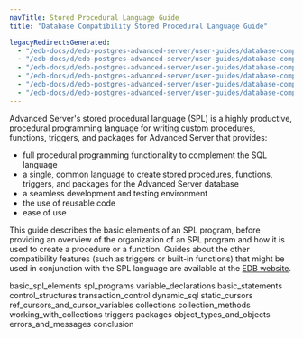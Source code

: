 ```yaml
---
navTitle: Stored Procedural Language Guide
title: "Database Compatibility Stored Procedural Language Guide"

legacyRedirectsGenerated:
  - "/edb-docs/d/edb-postgres-advanced-server/user-guides/database-compatibility-stored-procedural-language-guide/13/index.html"
  - "/edb-docs/d/edb-postgres-advanced-server/user-guides/database-compatibility-stored-procedural-language-guide/latest/index.html"
  - "/edb-docs/d/edb-postgres-advanced-server/user-guides/database-compatibility-stored-procedural-language-guide/13/conclusion.html"
  - "/edb-docs/d/edb-postgres-advanced-server/user-guides/database-compatibility-stored-procedural-language-guide/latest/conclusion.html"
  - "/edb-docs/d/edb-postgres-advanced-server/user-guides/database-compatibility-stored-procedural-language-guide/13/genindex.html"
  - "/edb-docs/d/edb-postgres-advanced-server/user-guides/database-compatibility-stored-procedural-language-guide/latest/genindex.html"
---
```


Advanced Server's stored procedural language (SPL) is a highly productive, procedural programming language for writing custom procedures, functions, triggers, and packages for Advanced Server that provides:

-   full procedural programming functionality to complement the SQL language
-   a single, common language to create stored procedures, functions, triggers, and packages for the Advanced Server database
-   a seamless development and testing environment
-   the use of reusable code
-   ease of use

This guide describes the basic elements of an SPL program, before providing an overview of the organization of an SPL program and how it is used to create a procedure or a function. Guides about the other compatibility features (such as triggers or built-in functions) that might be used in conjunction with the SPL language are available at the [EDB website](/epas/latest/).

<div class="toctree" maxdepth="4">

basic_spl_elements spl_programs variable_declarations basic_statements control_structures transaction_control dynamic_sql static_cursors ref_cursors_and_cursor_variables collections collection_methods working_with_collections triggers packages object_types_and_objects errors_and_messages conclusion

</div>
